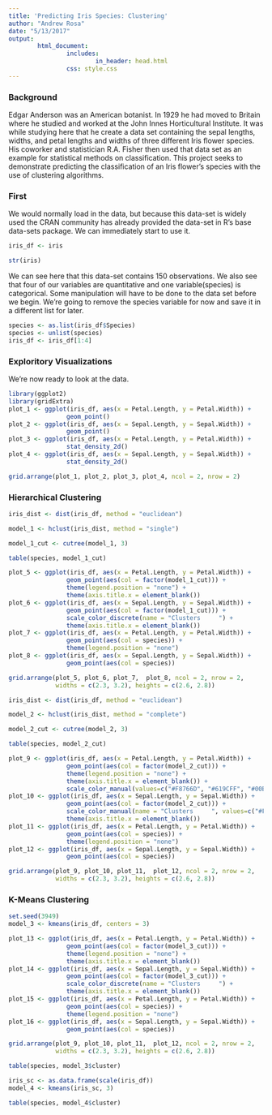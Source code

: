 ```yaml
---
title: 'Predicting Iris Species: Clustering'
author: "Andrew Rosa"
date: "5/13/2017"
output: 
        html_document:
                includes:
                        in_header: head.html
                css: style.css
---
```


### Background

Edgar Anderson was an American botanist. In 1929 he had moved to Britain where he studied and worked at the John Innes Horticultural Institute. It was while studying here that he create a data set containing the sepal lengths, widths, and petal lengths and widths of three different Iris flower species. His coworker and statistician R.A. Fisher then used that data set as an example for statistical methods on classification. This project seeks to demonstrate predicting the classification of an Iris flower's species with the use of clustering algorithms. 

### First

We would normally load in the data, but because this data-set is widely used the CRAN community has already provided the data-set in R's base data-sets package. We can immediately start to use it.

```r
iris_df <- iris

str(iris)
```

We can see here that this data-set contains 150 observations. We also see that four of our variables are quantitative and one variable(species) is categorical. Some manipulation will have to be done to the data set before we begin. We're going to remove the species variable for now and save it in a different list for later. 

```r
species <- as.list(iris_df$Species)
species <- unlist(species)
iris_df <- iris_df[1:4]
```

### Exploritory Visualizations

We're now ready to look at the data. 

```r
library(ggplot2)
library(gridExtra)
plot_1 <- ggplot(iris_df, aes(x = Petal.Length, y = Petal.Width)) +
                geom_point()
plot_2 <- ggplot(iris_df, aes(x = Sepal.Length, y = Sepal.Width)) +
                geom_point()
plot_3 <- ggplot(iris_df, aes(x = Petal.Length, y = Petal.Width)) +
                stat_density_2d()
plot_4 <- ggplot(iris_df, aes(x = Sepal.Length, y = Sepal.Width)) +
                stat_density_2d()

grid.arrange(plot_1, plot_2, plot_3, plot_4, ncol = 2, nrow = 2)
```

### Hierarchical Clustering

```r
iris_dist <- dist(iris_df, method = "euclidean")

model_1 <- hclust(iris_dist, method = "single")

model_1_cut <- cutree(model_1, 3)

table(species, model_1_cut)
```

```r
plot_5 <- ggplot(iris_df, aes(x = Petal.Length, y = Petal.Width)) +
                geom_point(aes(col = factor(model_1_cut))) +
                theme(legend.position = "none") +
                theme(axis.title.x = element_blank())
plot_6 <- ggplot(iris_df, aes(x = Sepal.Length, y = Sepal.Width)) +
                geom_point(aes(col = factor(model_1_cut))) +
                scale_color_discrete(name = "Clusters     ") +
                theme(axis.title.x = element_blank())
plot_7 <- ggplot(iris_df, aes(x = Petal.Length, y = Petal.Width)) +
                geom_point(aes(col = species)) +
                theme(legend.position = "none")
plot_8 <- ggplot(iris_df, aes(x = Sepal.Length, y = Sepal.Width)) +
                geom_point(aes(col = species))

grid.arrange(plot_5, plot_6, plot_7,  plot_8, ncol = 2, nrow = 2,
             widths = c(2.3, 3.2), heights = c(2.6, 2.8))
```

```r
iris_dist <- dist(iris_df, method = "euclidean")

model_2 <- hclust(iris_dist, method = "complete")

model_2_cut <- cutree(model_2, 3)

table(species, model_2_cut)
```

```r
plot_9 <- ggplot(iris_df, aes(x = Petal.Length, y = Petal.Width)) +
                geom_point(aes(col = factor(model_2_cut))) +
                theme(legend.position = "none") +
                theme(axis.title.x = element_blank()) +
                scale_color_manual(values=c("#F8766D", "#619CFF", "#00BA38"))
plot_10 <- ggplot(iris_df, aes(x = Sepal.Length, y = Sepal.Width)) +
                geom_point(aes(col = factor(model_2_cut))) +
                scale_color_manual(name = "Clusters     ", values=c("#F8766D", "#619CFF", "#00BA38")) +
                theme(axis.title.x = element_blank())
plot_11 <- ggplot(iris_df, aes(x = Petal.Length, y = Petal.Width)) +
                geom_point(aes(col = species)) +
                theme(legend.position = "none")
plot_12 <- ggplot(iris_df, aes(x = Sepal.Length, y = Sepal.Width)) +
                geom_point(aes(col = species))

grid.arrange(plot_9, plot_10, plot_11,  plot_12, ncol = 2, nrow = 2,
             widths = c(2.3, 3.2), heights = c(2.6, 2.8))
```

### K-Means Clustering

```r
set.seed(3949)
model_3 <- kmeans(iris_df, centers = 3)
```


```r
plot_13 <- ggplot(iris_df, aes(x = Petal.Length, y = Petal.Width)) +
                geom_point(aes(col = factor(model_3_cut))) +
                theme(legend.position = "none") +
                theme(axis.title.x = element_blank())
plot_14 <- ggplot(iris_df, aes(x = Sepal.Length, y = Sepal.Width)) +
                geom_point(aes(col = factor(model_3_cut))) +
                scale_color_discrete(name = "Clusters     ") +
                theme(axis.title.x = element_blank())
plot_15 <- ggplot(iris_df, aes(x = Petal.Length, y = Petal.Width)) +
                geom_point(aes(col = species)) +
                theme(legend.position = "none")
plot_16 <- ggplot(iris_df, aes(x = Sepal.Length, y = Sepal.Width)) +
                geom_point(aes(col = species))

grid.arrange(plot_9, plot_10, plot_11,  plot_12, ncol = 2, nrow = 2,
             widths = c(2.3, 3.2), heights = c(2.6, 2.8))
```



```r
table(species, model_3$cluster)
```



```r
iris_sc <- as.data.frame(scale(iris_df))
model_4 <- kmeans(iris_sc, 3)

table(species, model_4$cluster)
```




